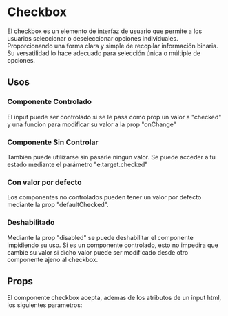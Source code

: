 

<Meta of={CheckboxStories} />

# Checkbox

El checkbox es un elemento de interfaz de usuario que permite a los usuarios seleccionar o deseleccionar opciones individuales.
Proporcionando una forma clara y simple de recopilar información binaria.
Su versatilidad lo hace adecuado para selección única o múltiple de opciones.
<br />

<Primary />

## Usos

### Componente Controlado
El input puede ser controlado si se le pasa como prop un valor a "checked" y una funcion para modificar
su valor a la prop "onChange"

<Story of={CheckboxStories.ControlledCheckBox} />
<Source of={CheckboxStories.ControlledCheckBox} />

### Componente Sin Controlar
Tambien puede utilizarse sin pasarle ningun valor. Se puede acceder a tu estado mediante el parámetro
"e.target.checked"

<Story of={CheckboxStories.UnControlledCheckBox} />
<Source of={CheckboxStories.UnControlledCheckBox} />

### Con valor por defecto
Los componentes no controlados pueden tener un valor por defecto mediante la prop "defaultChecked".
<Story of={CheckboxStories.DefaultValue} />
<Source of={CheckboxStories.DefaultValue} />

### Deshabilitado
Mediante la prop "disabled" se puede deshabilitar el componente impidiendo su uso. 
Si es un componente controlado, esto no impedira que cambie su valor si dicho valor puede ser modificado
desde otro componente ajeno al checkbox.

<Story of={CheckboxStories.Disabled} />
<Source of={CheckboxStories.Disabled} />

## Props
El componente checkbox acepta, ademas de los atributos de un input html, los siguientes parametros:

<ArgTypes />

